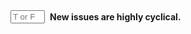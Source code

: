 ::: {.question-block}

<form onsubmit="event.preventDefault(); checkAnswerBox('module1_tf_q1','T')" style="display: flex; align-items: center; gap: 8px;">
<input type="text" id="module1_tf_q1" name="module1_tf_q1" maxlength="1" placeholder="T or F"
         style="width: 55px;" data-correct-answer="T" /> <label for="module1_tf_q1"><strong>New issues are highly cyclical.</strong></label>
</form>

<div id="feedback-module1_tf_q1" class="feedback" data-status="" style="display:none;">
The sentence is TRUE. Companies tend to go public during bull markets when investor sentiment is high and valuations are favorable, leading to periods of high IPO activity followed by lulls
</div>
:::
